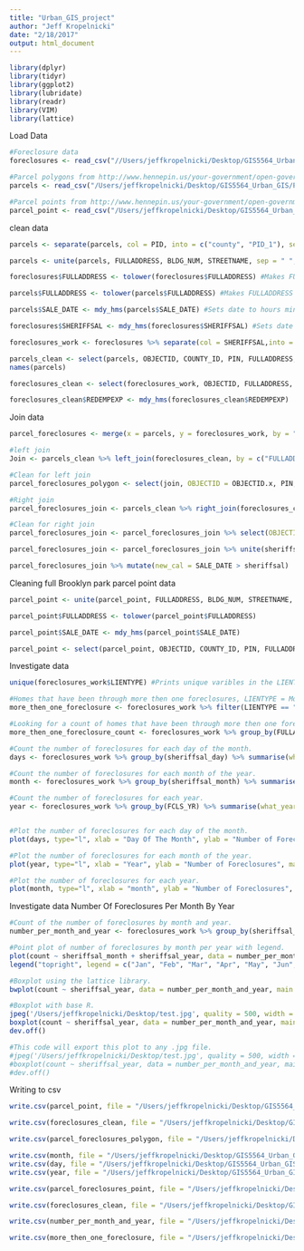 ```yaml
---
title: "Urban_GIS_project"
author: "Jeff Kropelnicki"
date: "2/18/2017"
output: html_document
---
```


```r
library(dplyr)
library(tidyr)
library(ggplot2)
library(lubridate)
library(readr)
library(VIM)
library(lattice)
```


Load Data
```r
#Foreclosure data
foreclosures <- read_csv("//Users/jeffkropelnicki/Desktop/GIS5564_Urban_GIS/Project/foreclosures..csv") 

#Parcel polygons from http://www.hennepin.us/your-government/open-government/gis-open-data parcels opened in ArcGIS then exported to .csv. 
parcels <- read_csv("/Users/jeffkropelnicki/Desktop/GIS5564_Urban_GIS/Project/parcel.csv")

#Parcel points from http://www.hennepin.us/your-government/open-government/gis-open-data same as above. 
parcel_point <- read_csv("/Users/jeffkropelnicki/Desktop/GIS5564_Urban_GIS/Project/parcel_points.csv")
```


clean data
```r
parcels <- separate(parcels, col = PID, into = c("county", "PID_1"), sep = "-") #sepirates PID 

parcels <- unite(parcels, FULLADDRESS, BLDG_NUM, STREETNAME, sep = " ", remove = TRUE) #Combining BLDG_NUM, STREETNAME to FULLADDRESS. 

foreclosures$FULLADDRESS <- tolower(foreclosures$FULLADDRESS) #Makes FULLADDRESS to lowercase for a join with parcels 

parcels$FULLADDRESS <- tolower(parcels$FULLADDRESS) #Makes FULLADDRESS to lowercase for join with foreclosures

parcels$SALE_DATE <- mdy_hms(parcels$SALE_DATE) #Sets date to hours minutes sec. 

foreclosures$SHERIFFSAL <- mdy_hms(foreclosures$SHERIFFSAL) #Sets date to hours minutes sec.

foreclosures_work <- foreclosures %>% separate(col = SHERIFFSAL,into = c("sheriffsal_year", "sheriffsal_month", "sheriffsal_day"), sep = "-") #separate SALE_DATE to year, month and day. 

parcels_clean <- select(parcels, OBJECTID, COUNTY_ID, PIN, FULLADDRESS, CITY, ZIP, OWNER_NAME, HOMESTEAD, TOTAL_TAX, YEAR_BUILT, SALE_DATE, SALE_VALUE, SCHOOL_DST, Shape_Length, Shape_Area, county, PID_1, USE1_DESC)
names(parcels)

foreclosures_clean <- select(foreclosures_work, OBJECTID, FULLADDRESS, CITY, sheriffsal_year, sheriffsal_month, sheriffsal_day, FCLS_YR, LIENTYPE, REDEMPEXP, MORTGAGORL, MORGTAGORF, CURRENTMORT, FIRSTBIDAM, FINALBIDAM, LAWFIRMATT, POINT_X, POINT_Y)

foreclosures_clean$REDEMPEXP <- mdy_hms(foreclosures_clean$REDEMPEXP)

```   
   
Join data
```r
parcel_foreclosures <- merge(x = parcels, y = foreclosures_work, by = "FULLADDRESS", all.x = TRUE)

#left join
Join <- parcels_clean %>% left_join(foreclosures_clean, by = c("FULLADDRESS"))

#Clean for left join
parcel_foreclosures_polygon <- select(join, OBJECTID = OBJECTID.x, PIN, FULLADDRESS, CITY = CITY.x, ZIP, OWNER_NAME, HOMESTEAD, TOTAL_TAX, YEAR_BUILT, SALE_DATE, SALE_VALUE, SCHOOL_DST, Shape_Length, Shape_Area, county, sheriffsal_year, sheriffsal_month, sheriffsal_day, FCLS_YR, FIRSTBIDAM, FINALBIDAM, POINT_X, POINT_Y, USE1_DESC)

#Right join
parcel_foreclosures_join <- parcels_clean %>% right_join(foreclosures_clean, by = c("FULLADDRESS"))

#Clean for right join
parcel_foreclosures_join <- parcel_foreclosures_join %>% select(OBJECTID = OBJECTID.x, PIN, FULLADDRESS,YEAR_BUILT,SALE_DATE, SALE_VALUE, sheriffsal_year, sheriffsal_month, sheriffsal_day, FIRSTBIDAM, SCHOOL_DST, FCLS_YR, USE1_DESC, FINALBIDAM, CITY = CITY.x, ZIP, OWNER_NAME, HOMESTEAD, TOTAL_TAX, county, POINT_X, POINT_Y, Shape_Length, Shape_Area)

parcel_foreclosures_join <- parcel_foreclosures_join %>% unite(sheriffsal, sheriffsal_year, sheriffsal_month, sheriffsal_day, sep = "-", remove = FALSE)

parcel_foreclosures_join %>% mutate(new_cal = SALE_DATE > sheriffsal)

```  

Cleaning full Brooklyn park parcel point data
```r
parcel_point <- unite(parcel_point, FULLADDRESS, BLDG_NUM, STREETNAME, sep = " ", remove = TRUE)

parcel_point$FULLADDRESS <- tolower(parcel_point$FULLADDRESS)

parcel_point$SALE_DATE <- mdy_hms(parcel_point$SALE_DATE)

parcel_point <- select(parcel_point, OBJECTID, COUNTY_ID, PIN, FULLADDRESS, CITY, ZIP, PLAT_NAME, USE1_DESC, OWNER_NAME, TAX_NAME, HOMESTEAD, YEAR_BUILT, SALE_DATE, SALE_VALUE, SCHOOL_DST, POINT_X, POINT_Y)
```

Investigate data 
```r
unique(foreclosures_work$LIENTYPE) #Prints unique varibles in the LIENTYPE column. Mortgage, Assessment, Judgment, Association, Execution, Assocation. 

#Homes that have been through more then one foreclosures, LIENTYPE = Mortgage and removes bad point 48 address pending. 
more_then_one_foreclosure <- foreclosures_work %>% filter(LIENTYPE == "Mortgage") %>% group_by(FULLADDRESS) %>% summarise(records = n()) %>% arrange(desc(records)) %>% filter(records > 1) %>% filter(FULLADDRESS != "48 address pending") 

#Looking for a count of homes that have been through more then one foreclosures.
more_then_one_foreclosure_count <- foreclosures_work %>% group_by(FULLADDRESS) %>% summarise(number_of_foreclosures = n()) %>% count(number_of_foreclosures >= 2) #Looking for a count of homes that have been through more then one foreclosures.

#Count the number of foreclosures for each day of the month. 
days <- foreclosures_work %>% group_by(sheriffsal_day) %>% summarise(what_day = n()) %>% arrange(sheriffsal_day)

#Count the number of foreclosures for each month of the year. 
month <- foreclosures_work %>% group_by(sheriffsal_month) %>% summarise(what_month = n()) %>% arrange(sheriffsal_month) 

#Count the number of foreclosures for each year.
year <- foreclosures_work %>% group_by(FCLS_YR) %>% summarise(what_year = n()) %>% arrange(FCLS_YR)


#Plot the number of foreclosures for each day of the month. 
plot(days, type="l", xlab = "Day Of The Month", ylab = "Number of Foreclosures", main = "Total On Each Day Of The Month")

#Plot the number of foreclosures for each month of the year. 
plot(year, type="l", xlab = "Year", ylab = "Number of Foreclosures", main = "Total Foreclosures Over 2005 to 2016")

#Plot the number of foreclosures for each year. 
plot(month, type="l", xlab = "month", ylab = "Number of Foreclosures", main = "Total Foreclosures In All Months")


```


Investigate data Number Of Foreclosures Per Month By Year   
```r
#Count of the number of foreclosures by month and year. 
number_per_month_and_year <- foreclosures_work %>% group_by(sheriffsal_year, sheriffsal_month) %>% summarize(count = n())

#Point plot of number of foreclosures by month per year with legend. 
plot(count ~ sheriffsal_month + sheriffsal_year, data = number_per_month_and_year, main = "Number Of Foreclosures Per Month By Year", ylab = "Number Of Foreclosures", xlab = "Year", col = c("red", "blue", "cyan1", "chocolate1", "blueviolet", "darkorchid4", "darkslategray", "gray0", "deeppink4", "lawngreen", "cornflowerblue", "bisque4"), cex = 4, pch = 21)
legend("topright", legend = c("Jan", "Feb", "Mar", "Apr", "May", "Jun", "Jul", "Oug", "Sep", "Oct", "Nov", "Dec"), fill = c("red", "blue", "cyan1", "chocolate1", "blueviolet", "darkorchid4", "darkslategray", "gray0", "deeppink4", "lawngreen", "cornflowerblue", "bisque4" ), bty = "n")

#Boxplot using the lattice library. 
bwplot(count ~ sheriffsal_year, data = number_per_month_and_year, main = "Number Of Foreclosures Per Month By Year", ylab = "Number Of Foreclosures", xlab = "Year")

#Boxplot with base R. 
jpeg('/Users/jeffkropelnicki/Desktop/test.jpg', quality = 500, width = 640, height = 640, pointsize = 14)
boxplot(count ~ sheriffsal_year, data = number_per_month_and_year, main = "Number Of Foreclosures Per Month By Year", ylab = "Number Of Foreclosures", xlab = "Year", col = c("cyan1"), cex = 1, pch = 21)
dev.off()

#This code will export this plot to any .jpg file. 
#jpeg('/Users/jeffkropelnicki/Desktop/test.jpg', quality = 500, width = 640, height = 640, pointsize = 14)
#boxplot(count ~ sheriffsal_year, data = number_per_month_and_year, main = "Number Of Foreclosures Per Month By Year", ylab = "Number Of Foreclosures", xlab = "Year", col = c("cyan1"), cex = 1, pch = 21)
#dev.off()
```


Writing to csv
```r
write.csv(parcel_point, file = "/Users/jeffkropelnicki/Desktop/GIS5564_Urban_GIS/Project/parcel_point.csv")

write.csv(foreclosures_clean, file = "/Users/jeffkropelnicki/Desktop/GIS5564_Urban_GIS/Project/foreclosures_data_from_Brooklyn_park_clean.csv")

write.csv(parcel_foreclosures_polygon, file = "/Users/jeffkropelnicki/Desktop/parcel_foreclosures_polygon.csv")

write.csv(month, file = "/Users/jeffkropelnicki/Desktop/GIS5564_Urban_GIS/Project/month.csv")
write.csv(day, file = "/Users/jeffkropelnicki/Desktop/GIS5564_Urban_GIS/Project/day.csv")
write.csv(year, file = "/Users/jeffkropelnicki/Desktop/GIS5564_Urban_GIS/Project/year.csv")

write.csv(parcel_foreclosures_point, file = "/Users/jeffkropelnicki/Desktop/GIS5564_Urban_GIS/Project/parcel_foreclosures_point.csv")

write.csv(foreclosures_clean, file = "/Users/jeffkropelnicki/Desktop/GIS5564_Urban_GIS/Project/foreclosures_data_from_Brooklyn_park_clean.csv")

write.csv(number_per_month_and_year, file = "/Users/jeffkropelnicki/Desktop/year_and_month.csv")

write.csv(more_then_one_foreclosure, file = "/Users/jeffkropelnicki/Desktop/More_then_onces.csv")
``` 



